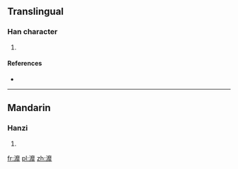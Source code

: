 ==Translingual==

===Han character===
{{Han char|rn=85|rad=水|as=19|sn=22|four=30111|canj=EICY,EIDY}}

# {{defn|Han|sort=水19}}

====References====
* {{Han ref|kx=0663.190|dkj=18781|dj=1072.130|hdz=31796.030|uh=7056|ud=28758|bh=F6E9|bd=63209}}

----

==Mandarin==

===Hanzi===
{{cmn-hanzi|pin=[[mǐ]] ([[mi3]])|wg=mi<sup>3</sup>}}

# {{defn|lang=cmn|sort=水19}}

[[fr:灖]]
[[pl:灖]]
[[zh:灖]]